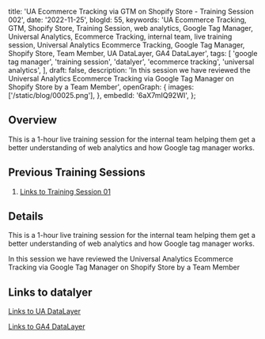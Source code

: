   title: 'UA Ecommerce Tracking via GTM on Shopify Store - Training Session 002',
  date: '2022-11-25',
  blogId: 55,
  keywords:
    'UA Ecommerce Tracking, GTM, Shopify Store, Training Session, web analytics, Google Tag Manager, Universal Analytics, Ecommerce Tracking, internal team, live training session, Universal Analytics Ecommerce Tracking, Google Tag Manager, Shopify Store, Team Member, UA DataLayer, GA4 DataLayer',
  tags: [
    'google tag manager',
    'training session',
    'datalyer',
    'ecommerce tracking',
    'universal analytics',
  ],
  draft: false,
  description:
    'In this session we have reviewed the Universal Analytics Ecommerce Tracking via Google Tag Manager on Shopify Store by a Team Member',
  openGraph: {
    images: ['/static/blog/00025.png'],
  },
  embedId: '6aX7mIQ92WI',
};

## Overview

This is a 1-hour live training session for the internal team helping them get a better understanding of web analytics and how Google tag manager works.

## Previous Training Sessions

1. [Links to Training Session 01](https://trackingacademy.com/blog/google-tag-manager/training-session-001)

## Details

This is a 1-hour live training session for the internal team helping them get a better understanding of web analytics and how Google tag manager works.

In this session we have reviewed the Universal Analytics Ecommerce Tracking via Google Tag Manager on Shopify Store by a Team Member

## Links to datalyer

[Links to UA DataLayer](https://developers.google.com/analytics/devguides/collection/ua/gtm/enhanced-ecommerce)

[Links to GA4 DataLayer](https://developers.google.com/analytics/devguides/collection/ga4/ecommerce?client_type=gtm)
